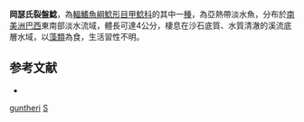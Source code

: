{{Speciesbox
| taxon = Schizolecis guntheri 
| binomial_authority = [[Miranda_Ribeiro|Miranda Ribeiro]], 1918
| status = NE
| status_system = IUCN3.1
| synonyms = *''Microlepidogaster guntheri'', Miranda Ribeiro, 1918
*''Pseudotocinclus ribeiroi'', Gomes, 1955
}}

'''岡瑟氏裂盤鯰'''，為[[輻鰭魚綱|輻鰭魚綱]][[鯰形目|鯰形目]][[甲鯰科|甲鯰科]]的其中一[[種|種]]，為亞熱帶淡水魚，分布於[[南美洲|南美洲]][[巴西|巴西]]東南部淡水流域，體長可達4公分，棲息在沙石底質、水質清澈的溪流底層水域，以[[藻類|藻類]]為食，生活習性不明。

==参考文献==
*{{FishBase_species|genus=Schizolecis|species=guntheri |year=2014|month=12}}

{{taxonbar}}
[[Category:裂盤鯰屬|guntheri]]
[[Category:1918年描述的魚類|S]]